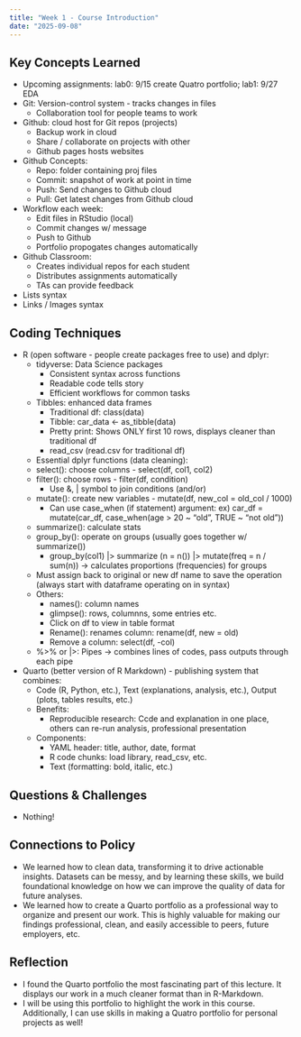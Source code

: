 ```yaml
---
title: "Week 1 - Course Introduction"
date: "2025-09-08"
---
```


## Key Concepts Learned
- Upcoming assignments: lab0: 9/15 create Quatro portfolio; lab1: 9/27 EDA
- Git: Version-control system - tracks changes in files
  - Collaboration tool for people teams to work
- Github: cloud host for Git repos (projects)
  - Backup work in cloud
  - Share / collaborate on projects with other 
  - Github pages hosts websites
- Github Concepts:
  - Repo: folder containing proj files
  - Commit: snapshot of work at point in time
  - Push: Send changes to Github cloud
  - Pull: Get latest changes from Github cloud
- Workflow each week:
  - Edit files in RStudio (local)
  - Commit changes w/ message
  - Push to Github
  - Portfolio propogates changes automatically
- Github Classroom:
  - Creates individual repos for each student
  - Distributes assignments automatically
  - TAs can provide feedback
- Lists syntax
- Links / Images syntax


## Coding Techniques
- R (open software - people create packages free to use) and dplyr:
  - tidyverse: Data Science packages
    - Consistent syntax across functions
    - Readable code tells story
    - Efficient workflows for common tasks
  - Tibbles: enhanced data frames
    - Traditional df: class(data)
    - Tibble: car_data <- as_tibble(data)
    - Pretty print: Shows ONLY first 10 rows, displays cleaner than traditional df
    - read_csv (read.csv for traditional df)
  -  Essential dplyr functions (data cleaning):
    - select(): choose columns - select(df, col1, col2)
    - filter(): choose rows - filter(df, condition)
      - Use &, | symbol to join conditions (and/or)
    - mutate(): create new variables - mutate(df, new_col = old_col / 1000)
      - Can use case_when (if statement) argument: ex) car_df = mutate(car_df, case_when(age > 20 ~ "old", TRUE ~ "not old"))
    - summarize(): calculate stats
    - group_by(): operate on groups (usually goes together w/ summarize())
      - group_by(col1) |> summarize (n = n()) |> mutate(freq = n / sum(n)) -> calculates proportions (frequencies) for groups
    - Must assign back to original or new df name to save the operation (always start with dataframe operating on in syntax)
    - Others: 
      - names(): column names
      - glimpse(): rows, columnns, some entries etc.
      - Click on df to view in table format
      - Rename(): renames column: rename(df, new = old)
      - Remove a column: select(df, -col)
    - %>% or |>: Pipes -> combines lines of codes, pass outputs through each pipe
- Quarto (better version of R Markdown) - publishing system that combines:
  - Code (R, Python, etc.), Text (explanations, analysis, etc.), Output (plots, tables results, etc.)
  - Benefits:
    - Reproducible research: Ccde and explanation in one place, others can re-run analysis, professional presentation
  - Components:
    - YAML header: title, author, date, format
    - R code chunks: load library, read_csv, etc.
    - Text (formatting: bold, italic, etc.)

## Questions & Challenges
- Nothing!

## Connections to Policy
- We learned how to clean data, transforming it to drive actionable insights. Datasets can be messy, and by learning these skills, we build foundational knowledge on how we can improve the quality of data for future analyses.
- We learned how to create a Quarto portfolio as a professional way to organize and present our work. This is highly valuable for making our findings professional, clean, and easily accessible to peers, future employers, etc.

## Reflection
- I found the Quarto portfolio the most fascinating part of this lecture. It displays our work in a much cleaner format than in R-Markdown.
- I will be using this portfolio to highlight the work in this course. Additionally, I can use skills in making a Quatro portfolio for personal projects as well!
